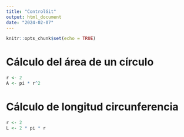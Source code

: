 ```yaml
---
title: "ControlGit"
output: html_document
date: "2024-02-07"
---
```


```r
knitr::opts_chunk$set(echo = TRUE)
```

# Cálculo del área de un círculo

```r
r <- 2
A <- pi * r^2
```

# Cálculo de longitud circunferencia

```r
r <- 2
L <- 2 * pi * r
```
